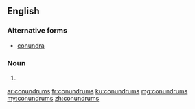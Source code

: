 ==English==

===Alternative forms===
* [[conundra]] {{qualifier|less common}}

===Noun===
{{head|en|noun plural form}}

# {{plural of|conundrum|lang=en}}

[[ar:conundrums]]
[[fr:conundrums]]
[[ku:conundrums]]
[[mg:conundrums]]
[[my:conundrums]]
[[zh:conundrums]]